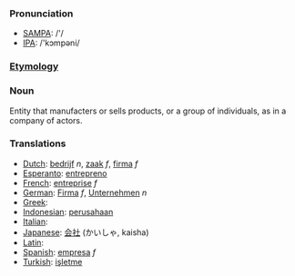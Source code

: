 ===Pronunciation===
*[[w:SAMPA|SAMPA]]: /'/
*[[w:IPA|IPA]]: /'kɔmpəni/
===[[Etymology]]===
===Noun===

Entity that manufacters or sells products, or a group of individuals, as in a company of actors.

===Translations===

*[[Dutch]]: [[bedrijf]] ''n'', [[zaak]] ''f'', [[firma]] ''f''
*[[Esperanto]]: [[entrepreno]]
*[[French]]: [[entreprise]] ''f''
*[[German]]: [[Firma]] ''f'', [[Unternehmen]] ''n''
*[[Greek]]: [[]]
*[[Indonesian]]: [[usaha|perusahaan]]
*[[Italian]]: [[]]
*[[Japanese]]: [[会社]] (かいしゃ, kaisha)
*[[Latin]]: [[]]
*[[Spanish]]: [[empresa]] ''f''
*[[Turkish]]: [[işletme]]